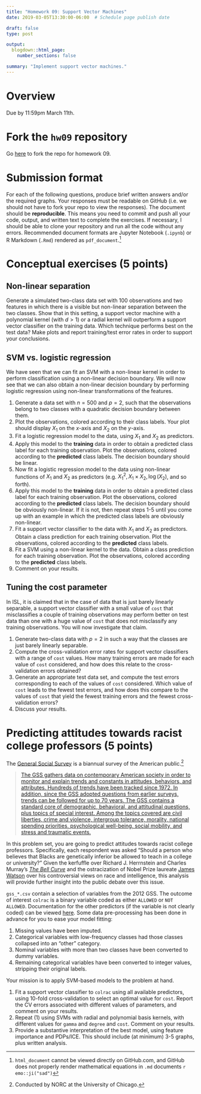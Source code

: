 ```yaml
---
title: "Homework 09: Support Vector Machines"
date: 2019-03-05T13:30:00-06:00  # Schedule page publish date

draft: false
type: post

output:
  blogdown::html_page:
    number_sections: false

summary: "Implement support vector machines."
---
```


\newcommand{\E}{\mathrm{E}} \newcommand{\Var}{\mathrm{Var}} \newcommand{\Cov}{\mathrm{Cov}} \newcommand{\se}{\text{se}}

# Overview

Due by 11:59pm March 11th.

# Fork the `hw09` repository

Go [here](https://github.com/css-model/hw09) to fork the repo for homework 09.

# Submission format

For each of the following questions, produce brief written answers and/or the required graphs. Your responses must be readable on GitHub (i.e. we should not have to fork your repo to view the responses). The document should be **reproducible**. This means you need to commit and push all your code, output, and written text to complete the exercises. If necessary, I should be able to clone your repository and run all the code without any errors. Recommended document formats are Jupyter Notebook (`.ipynb`) or R Markdown (`.Rmd`) rendered as `pdf_document`.^[`html_document` cannot be viewed directly on GitHub.com, and GitHub does not properly render mathematical equations in `.md` documents `r emo::ji("sad")`]

# Conceptual exercises (5 points)

## Non-linear separation

Generate a simulated two-class data set with 100 observations and two features in which there is a visible but non-linear separation between the two classes. Show that in this setting, a support vector machine with a polynomial kernel (with $d > 1$) or a radial kernel will outperform a support vector classifier on the training data. Which technique performs best on the test data? Make plots and report training/test error rates in order to support your conclusions.

## SVM vs. logistic regression

We have seen that we can fit an SVM with a non-linear kernel in order to perform classification using a non-linear decision boundary. We will now see that we can also obtain a non-linear decision boundary by performing logistic regression using non-linear transformations of the features.

1. Generate a data set with $n = 500$ and $p = 2$, such that the observations belong to two classes with a quadratic decision boundary between them.
1. Plot the observations, colored according to their class labels. Your plot should display $X_1$ on the $x$-axis and $X_2$ on the $y$-axis.
1. Fit a logistic regression model to the data, using $X_1$ and $X_2$ as predictors.
1. Apply this model to the **training** data in order to obtain a predicted class label for each training observation. Plot the observations, colored according to the **predicted** class labels. The decision boundary should be linear.
1. Now fit a logistic regression model to the data using non-linear functions of $X_1$ and $X_2$ as predictors (e.g. $X_1^2, X_1 \times X_2, \log(X_2)$, and so forth).
1. Apply this model to the **training** data in order to obtain a predicted class label for each training observation. Plot the observations, colored according to the **predicted** class labels. The decision boundary should be obviously non-linear. If it is not, then repeat steps 1-5 until you come up with an example in which the predicted class labels are obviously non-linear.
1. Fit a support vector classifier to the data with $X_1$ and $X_2$ as predictors. Obtain a class prediction for each training observation. Plot the observations, colored according to the **predicted** class labels.
1. Fit a SVM using a non-linear kernel to the data. Obtain a class prediction for each training observation. Plot the observations, colored according to the **predicted** class labels.
1. Comment on your results.

## Tuning the cost parameter

In ISL, it is claimed that in the case of data that is just barely linearly separable, a support vector classifier with a small value of `cost` that misclassifies a couple of training observations may perform better on test data than one with a huge value of `cost` that does not misclassify any training observations. You will now investigate that claim.

1. Generate two-class data with $p=2$ in such a way that the classes are just barely linearly separable.
1. Compute the cross-validation error rates for support vector classifiers with a range of `cost` values. How many training errors are made for each value of `cost` considered, and how does this relate to the cross-validation errors obtained?
1. Generate an appropriate test data set, and compute the test errors corresponding to each of the values of `cost` considered. Which value of `cost` leads to the fewest test errors, and how does this compare to the values of `cost` that yield the fewest training errors and the fewest cross-validation errors?
1. Discuss your results.

# Predicting attitudes towards racist college professors (5 points)

The [General Social Survey](http://gss.norc.org/) is a biannual survey of the American public.^[Conducted by NORC at the University of Chicago.]

> [The GSS gathers data on contemporary American society in order to monitor and explain trends and constants in attitudes, behaviors, and attributes. Hundreds of trends have been tracked since 1972. In addition, since the GSS adopted questions from earlier surveys, trends can be followed for up to 70 years. The GSS contains a standard core of demographic, behavioral, and attitudinal questions, plus topics of special interest. Among the topics covered are civil liberties, crime and violence, intergroup tolerance, morality, national spending priorities, psychological well-being, social mobility, and stress and traumatic events.](http://gss.norc.org/About-The-GSS)

In this problem set, you are going to predict attitudes towards racist college professors. Specifically, each respondent was asked "Should a person who believes that Blacks are genetically inferior be allowed to teach in a college or university?" Given the kerfuffle over Richard J. Herrnstein and Charles Murray's [*The Bell Curve*](https://en.wikipedia.org/wiki/The_Bell_Curve) and the ostracization of Nobel Prize laureate [James Watson](https://en.wikipedia.org/wiki/James_Watson) over his controversial views on race and intelligence, this analysis will provide further insight into the public debate over this issue.

`gss_*.csv` contain a selection of variables from the 2012 GSS. The outcome of interest `colrac` is a binary variable coded as either `ALLOWED` or `NOT ALLOWED`. Documentation for the other predictors (if the variable is not clearly coded) can be viewed [here](https://gssdataexplorer.norc.org/variables/vfilter). Some data pre-processing has been done in advance for you to ease your model fitting:

1. Missing values have been imputed.
1. Categorical variables with low-frequency classes had those classes collapsed into an "other" category.
1. Nominal variables with more than two classes have been converted to dummy variables.
1. Remaining categorical variables have been converted to integer values, stripping their original labels.

Your mission is to apply SVM-based models to the problem at hand.

1. Fit a support vector classifier to `colrac` using all available predictors, using 10-fold cross-validation to select an optimal value for `cost`. Report the CV errors associated with different values of parameters, and comment on your results.
1. Repeat (1) using SVMs with radial and polynomial basis kernels, with different values for `gamma` and `degree` and `cost`. Comment on your results.
1. Provide a substantive interpretation of the best model, using feature importance and PDPs/ICE. This should include (at minimum) 3-5 graphs, plus written analysis.
